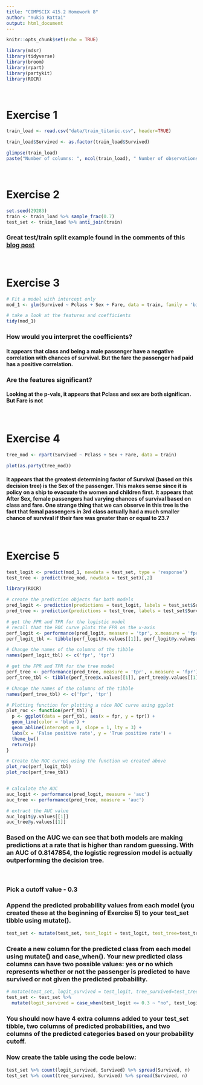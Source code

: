 ```yaml
---
title: "COMPSCIX 415.2 Homework 8"
author: "Yukio Rattai"
output: html_document
---
```


```r
knitr::opts_chunk$set(echo = TRUE)
```

```r
library(mdsr)
library(tidyverse)
library(broom)
library(rpart)
library(partykit)
library(ROCR)
```
<br>

# Exercise 1
```r
train_load <- read.csv("data/train_titanic.csv", header=TRUE)

train_load$Survived <- as.factor(train_load$Survived)

glimpse(train_load)
paste("Number of columns: ", ncol(train_load), " Number of observations: ", nrow(train_load))
```
<br>

# Exercise 2
```r
set.seed(29283)
train <- train_load %>% sample_frac(0.7)
test_set <- train_load %>% anti_join(train)
```
### Great test/train split example found in the comments of this [blog post](https://sebastiansauer.github.io/train-test/)
<br>

# Exercise 3
```r
# Fit a model with intercept only
mod_1 <- glm(Survived ~ Pclass + Sex + Fare, data = train, family = 'binomial')

# take a look at the features and coefficients
tidy(mod_1)
```
### How would you interpret the coefficients?
#### It appears that class and being a male passenger have a negative correlation with chances of survival. But the fare the passenger had paid has a positive correlation.
### Are the features significant?
#### Looking at the p-vals, it appears that Pclass and sex are both significan. But Fare is not
<br>

# Exercise 4
```r
tree_mod <- rpart(Survived ~ Pclass + Sex + Fare, data = train)

plot(as.party(tree_mod))
```

#### It appears that the greatest determining factor of Survival (based on this decision tree) is the Sex of the passenger. This makes sense since it is policy on a ship to evacuate the women and children first. It appears that After Sex, female passengers had varying chances of survival based on class and fare. One strange thing that we can observe in this tree is the fact that femal passengers in 3rd class actually had a much smaller chance of survival if their fare was greater than or equal to 23.7
<br>

# Exercise 5
```r
test_logit <- predict(mod_1, newdata = test_set, type = 'response')
test_tree <- predict(tree_mod, newdata = test_set)[,2]

library(ROCR)

# create the prediction objects for both models
pred_logit <- prediction(predictions = test_logit, labels = test_set$Survived)
pred_tree <- prediction(predictions = test_tree, labels = test_set$Survived)

# get the FPR and TPR for the logistic model
# recall that the ROC curve plots the FPR on the x-axis
perf_logit <- performance(pred_logit, measure = 'tpr', x.measure = 'fpr')
perf_logit_tbl <- tibble(perf_logit@x.values[[1]], perf_logit@y.values[[1]])

# Change the names of the columns of the tibble
names(perf_logit_tbl) <- c('fpr', 'tpr')

# get the FPR and TPR for the tree model
perf_tree <- performance(pred_tree, measure = 'tpr', x.measure = 'fpr')
perf_tree_tbl <- tibble(perf_tree@x.values[[1]], perf_tree@y.values[[1]])

# Change the names of the columns of the tibble
names(perf_tree_tbl) <- c('fpr', 'tpr')

# Plotting function for plotting a nice ROC curve using ggplot
plot_roc <- function(perf_tbl) {
  p <- ggplot(data = perf_tbl, aes(x = fpr, y = tpr)) +
  geom_line(color = 'blue') +
  geom_abline(intercept = 0, slope = 1, lty = 3) +
  labs(x = 'False positive rate', y = 'True positive rate') +
  theme_bw()
  return(p)
}

# Create the ROC curves using the function we created above
plot_roc(perf_logit_tbl)
plot_roc(perf_tree_tbl)


# calculate the AUC
auc_logit <- performance(pred_logit, measure = 'auc')
auc_tree <- performance(pred_tree, measure = 'auc')

# extract the AUC value
auc_logit@y.values[[1]]
auc_tree@y.values[[1]]
```
### Based on the AUC we can see that both models are making predictions at a rate that is higher than random guessing. With an AUC of 0.8147854, the logistic regression model is actually outperforming the decision tree.
<br>

### Pick a cutoff value - 0.3
### Append the predicted probability values from each model (you created these at the beginning of Exercise 5) to your  test_set tibble using mutate().

```r
test_set <- mutate(test_set, test_logit = test_logit, test_tree=test_tree)
```

### Create a new column for the predicted class from each model using mutate() and case_when(). Your new predicted class columns can have two possible values: yes or no which represents whether or not the passenger is predicted to have survived or not given the predicted probability.
```r
# mutate(test_set, logit_survived = test_logit, tree_survived=test_tree)
test_set <- test_set %>%
  mutate(logit_survived = case_when(test_logit <= 0.3 ~ "no", test_logit > 0.3  ~ "yes"), tree_survived = case_when(test_tree <= 0.3 ~ "no", test_tree > 0.3  ~ "yes"))
```

### You should now have 4 extra columns added to your test_set tibble, two columns of predicted probabilities, and two columns of the predicted categories based on your probability cutoff.

### Now create the table using the code below:
```r
test_set %>% count(logit_survived, Survived) %>% spread(Survived, n)
test_set %>% count(tree_survived, Survived) %>% spread(Survived, n)
```
